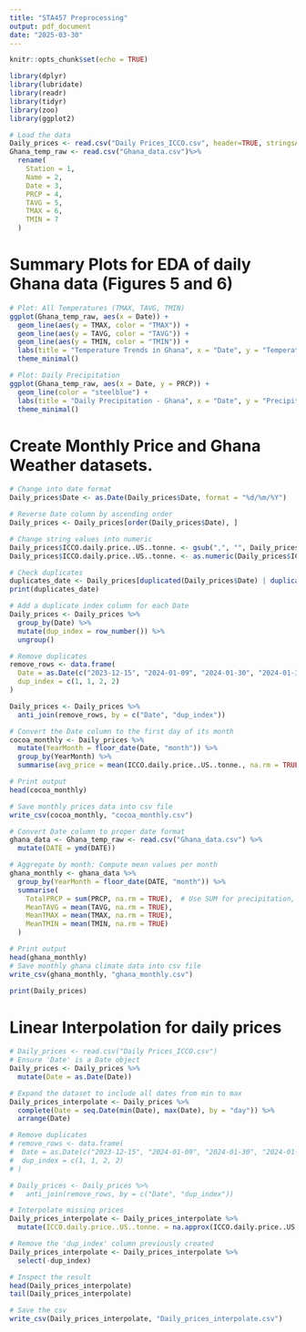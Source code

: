 ```yaml
---
title: "STA457 Preprocessing"
output: pdf_document
date: "2025-03-30"
---
```


```r
knitr::opts_chunk$set(echo = TRUE)
```

```r
library(dplyr)
library(lubridate)
library(readr)
library(tidyr)
library(zoo)
library(ggplot2)
```


```r
# Load the data
Daily_prices <- read.csv("Daily Prices_ICCO.csv", header=TRUE, stringsAsFactors = FALSE)
Ghana_temp_raw <- read.csv("Ghana_data.csv")%>%
  rename(
    Station = 1,
    Name = 2,
    Date = 3,
    PRCP = 4,
    TAVG = 5,
    TMAX = 6,
    TMIN = 7
  )
```

# Summary Plots for EDA of daily Ghana data (Figures 5 and 6)
```r
# Plot: All Temperatures (TMAX, TAVG, TMIN)
ggplot(Ghana_temp_raw, aes(x = Date)) +
  geom_line(aes(y = TMAX, color = "TMAX")) +
  geom_line(aes(y = TAVG, color = "TAVG")) +
  geom_line(aes(y = TMIN, color = "TMIN")) +
  labs(title = "Temperature Trends in Ghana", x = "Date", y = "Temperature (°F)", color = "Legend") +
  theme_minimal()

# Plot: Daily Precipitation
ggplot(Ghana_temp_raw, aes(x = Date, y = PRCP)) +
  geom_line(color = "steelblue") +
  labs(title = "Daily Precipitation - Ghana", x = "Date", y = "Precipitation (mm)") +
  theme_minimal()
```

# Create Monthly Price and Ghana Weather datasets.
```r
# Change into date format
Daily_prices$Date <- as.Date(Daily_prices$Date, format = "%d/%m/%Y")

# Reverse Date column by ascending order
Daily_prices <- Daily_prices[order(Daily_prices$Date), ]

# Change string values into numeric
Daily_prices$ICCO.daily.price..US..tonne. <- gsub(",", "", Daily_prices$ICCO.daily.price..US..tonne.)
Daily_prices$ICCO.daily.price..US..tonne. <- as.numeric(Daily_prices$ICCO.daily.price..US..tonne.)

# Check duplicates
duplicates_date <- Daily_prices[duplicated(Daily_prices$Date) | duplicated(Daily_prices$Date, fromLast = TRUE), ]
print(duplicates_date)

# Add a duplicate index column for each Date
Daily_prices <- Daily_prices %>%
  group_by(Date) %>%
  mutate(dup_index = row_number()) %>%
  ungroup()

# Remove duplicates
remove_rows <- data.frame(
  Date = as.Date(c("2023-12-15", "2024-01-09", "2024-01-30", "2024-01-31")),
  dup_index = c(1, 1, 2, 2)
)

Daily_prices <- Daily_prices %>%
  anti_join(remove_rows, by = c("Date", "dup_index"))

# Convert the Date column to the first day of its month
cocoa_monthly <- Daily_prices %>%
  mutate(YearMonth = floor_date(Date, "month")) %>%
  group_by(YearMonth) %>%
  summarise(avg_price = mean(ICCO.daily.price..US..tonne., na.rm = TRUE))

# Print output
head(cocoa_monthly)

# Save monthly prices data into csv file
write_csv(cocoa_monthly, "cocoa_monthly.csv") 

# Convert Date column to proper date format
ghana_data <- Ghana_temp_raw <- read.csv("Ghana_data.csv") %>%
  mutate(DATE = ymd(DATE))  

# Aggregate by month: Compute mean values per month
ghana_monthly <- ghana_data %>%
  group_by(YearMonth = floor_date(DATE, "month")) %>%
  summarise(
    TotalPRCP = sum(PRCP, na.rm = TRUE),  # Use SUM for precipitation, not mean
    MeanTAVG = mean(TAVG, na.rm = TRUE),
    MeanTMAX = mean(TMAX, na.rm = TRUE),
    MeanTMIN = mean(TMIN, na.rm = TRUE)
  )

# Print output
head(ghana_monthly)
# Save monthly ghana climate data into csv file
write_csv(ghana_monthly, "ghana_monthly.csv")

print(Daily_prices)
```

# Linear Interpolation for daily prices
```r
# Daily_prices <- read.csv("Daily Prices_ICCO.csv")
# Ensure 'Date' is a Date object
Daily_prices <- Daily_prices %>%
  mutate(Date = as.Date(Date))

# Expand the dataset to include all dates from min to max
Daily_prices_interpolate <- Daily_prices %>%
  complete(Date = seq.Date(min(Date), max(Date), by = "day")) %>%
  arrange(Date)

# Remove duplicates
# remove_rows <- data.frame(
#  Date = as.Date(c("2023-12-15", "2024-01-09", "2024-01-30", "2024-01-31")),
#  dup_index = c(1, 1, 2, 2)
# )

# Daily_prices <- Daily_prices %>%
#   anti_join(remove_rows, by = c("Date", "dup_index"))

# Interpolate missing prices 
Daily_prices_interpolate <- Daily_prices_interpolate %>%
  mutate(ICCO.daily.price..US..tonne. = na.approx(ICCO.daily.price..US..tonne., na.rm = FALSE))

# Remove the 'dup_index' column previously created
Daily_prices_interpolate <- Daily_prices_interpolate %>%
  select(-dup_index)

# Inspect the result
head(Daily_prices_interpolate)
tail(Daily_prices_interpolate)

# Save the csv
write_csv(Daily_prices_interpolate, "Daily_prices_interpolate.csv")
```